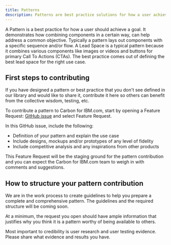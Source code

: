 ```yaml
---
title: Patterns
description: Patterns are best practice solutions for how a user achieves a goal. They show reusable combinations of components and templates that address common user objectives with sequences and flows.
---
```



<PageDescription>


A Pattern is a best practice for how a user should achieve a goal. It demonstrates how combining components in a certain way, can help address a common
objective.  Typically a pattern lays out components with a specific sequence and/or flow.  A Lead Space is a typical pattern because it combines various components like images or videos and buttons for primary Call To Actions (CTAs).  The best practice comes out of defining the best lead space for the right use case.


</PageDescription>


## First steps to contributing


If you have designed a pattern or best practice that you don't see defined in our library and would like to share it, contribute it here so others can benefit from the collective wisdom, testing, etc.

To contribute a pattern to Carbon for IBM.com, start by opening a Feature Request: <a href="https://github.com/carbon-design-system/carbon-for-ibm-dotcom/issues/new/choose" target="_blank">GitHub issue</a> and select Feature Request.

In this GitHub issue, include the following:

- Definition of your pattern and explain the use case
- Include designs, mockups and/or prototypes of any level of fidelity
- Include competitive analysis and any inspirations from other products


This Feature Request will be the staging ground for the pattern contribution and you
can expect the Carbon for IBM.com team to weigh in with comments and suggestions.

## How to structure your pattern contribution

We are in the work process to create guidelines to help you prepare a complete and comprehensive pattern. The guidelines and the required structure will be coming soon.

At a minimum, the request you open should have ample information that justifies why you think it is a pattern worthy of being available to others.  

Most important to credibility is user research and user testing evidence.  Please share what evidence and results you have.


